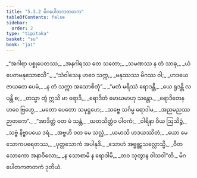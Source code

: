 ```yaml
---
title: "5.3.2 မိဂပေါတကဇာတက"
tableOfContents: false
sidebar:
  order: 2
type: "tipitaka"
basket: "su"
book: "ja1"
---
```



<DynamicBreadcrumb />

<Division number="116" book="ja1">

<Paragraph number="1284" type="verses" book="ja1">
_“အဂါရာ ပစ္စုပေတဿ,_  
_အနဂါရဿ တေ သတော;_  
_သမဏဿ န တံ သာဓု,_  
_ယံ ပေတမနုသောစသိ”._  

</Paragraph>

</Division>
<Division number="117" book="ja1">

<Paragraph number="1285" type="verses" book="ja1">
_“သံဝါသေန ဟဝေ သက္က,_  
_မနုဿဿ မိဂဿ ဝါ;_  
_ဟဒယေ ဇာယတေ ပေမံ,_  
_န တံ သက္ကာ အသောစိတုံ”._  

</Paragraph>

</Division>
<Division number="118" book="ja1">

<Paragraph number="1286" type="verses" book="ja1">
_“မတံ မရိဿံ ရောဒန္တိ,_  
_ယေ ရုဒန္တိ လပန္တိ စ;_  
_တသ္မာ တွံ ဣသိ မာ ရောဒိ,_  
_ရောဒိတံ မောဃမာဟု သန္တော._  

</Paragraph>

</Division>
<Division number="119" book="ja1">

<Paragraph number="1287" type="verses" book="ja1">
_ရောဒိတေန ဟဝေ ဗြဟ္မေ,_  
_မတော ပေတော သမုဋ္ဌဟေ;_  
_သဗ္ဗေ သင်္ဂမ္မ ရောဒါမ,_  
_အညမညဿ ဉာတကေ”._  

</Paragraph>

</Division>
<Division number="120" book="ja1">

<Paragraph number="1288" type="verses" book="ja1">
_“အာဒိတ္တံ ဝတ မံ သန္တံ,_  
_ဃတသိတ္တံဝ ပါဝကံ;_  
_ဝါရိနာ ဝိယ ဩသိဉ္စံ,_  
_သဗ္ဗံ နိဗ္ဗာပယေ ဒရံ._  

</Paragraph>

</Division>
<Division number="121" book="ja1">

<Paragraph number="1289" type="verses" book="ja1">
_အဗ္ဗဟိ ဝတ မေ သလ္လံ,_  
_ယမာသိ ဟဒယဿိတံ;_  
_ယော မေ သောကပရေတဿ,_  
_ပုတ္တသောကံ အပါနုဒိ._  

</Paragraph>

</Division>
<Division number="122" book="ja1">

<Paragraph number="1290" type="verses" book="ja1">
_သောဟံ အဗ္ဗူဠှသလ္လောသ္မိ,_  
_ဝီတသောကော အနာဝိလော;_  
_န သောစာမိ န ရောဒါမိ,_  
_တဝ သုတွာန ဝါသဝါ”တိ._  


</Paragraph>
</Division>

<Paragraph number="1291" type="center" book="ja1">
မိဂပေါတကဇာတကံ ဒုတိယံ.
</Paragraph>